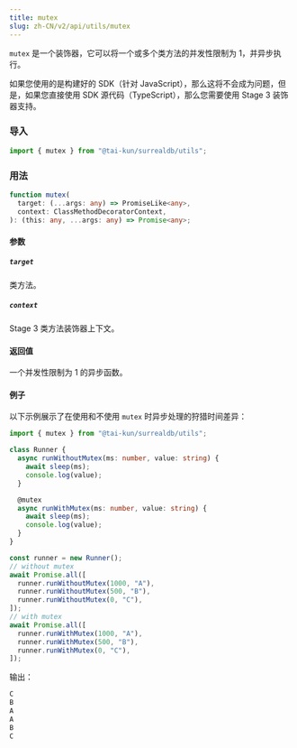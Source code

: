 ```yaml
---
title: mutex
slug: zh-CN/v2/api/utils/mutex
---
```



`mutex` 是一个装饰器，它可以将一个或多个类方法的并发性限制为 1，并异步执行。

<Aside type="caution">
  如果您使用的是构建好的 SDK（针对 JavaScript），那么这将不会成为问题，但是，如果您直接使用 SDK 源代码（TypeScript），那么您需要使用 Stage 3 装饰器支持。
</Aside>

### 导入

```ts
import { mutex } from "@tai-kun/surrealdb/utils";
```

### 用法

```ts
function mutex(
  target: (...args: any) => PromiseLike<any>,
  context: ClassMethodDecoratorContext,
): (this: any, ...args: any) => Promise<any>;
```

#### 参数

##### `target`

类方法。

##### `context`

Stage 3 类方法装饰器上下文。

#### 返回值

一个并发性限制为 1 的异步函数。

#### 例子

以下示例展示了在使用和不使用 `mutex` 时异步处理的狩猎时间差异：

```ts
import { mutex } from "@tai-kun/surrealdb/utils";

class Runner {
  async runWithoutMutex(ms: number, value: string) {
    await sleep(ms);
    console.log(value);
  }

  @mutex
  async runWithMutex(ms: number, value: string) {
    await sleep(ms);
    console.log(value);
  }
}

const runner = new Runner();
// without mutex
await Promise.all([
  runner.runWithoutMutex(1000, "A"),
  runner.runWithoutMutex(500, "B"),
  runner.runWithoutMutex(0, "C"),
]);
// with mutex
await Promise.all([
  runner.runWithMutex(1000, "A"),
  runner.runWithMutex(500, "B"),
  runner.runWithMutex(0, "C"),
]);
```

输出：

```js
C
B
A
A
B
C
```
